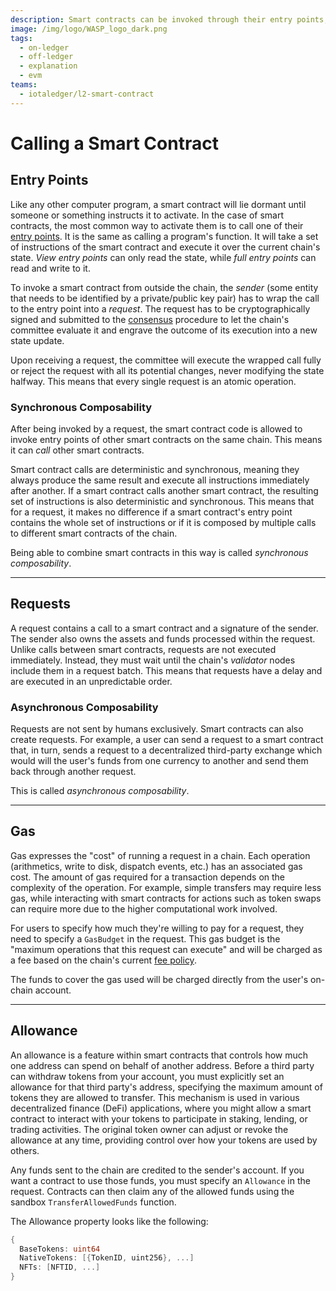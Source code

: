 ```yaml
---
description: Smart contracts can be invoked through their entry points, from outside via a request, or from inside via a call.
image: /img/logo/WASP_logo_dark.png
tags:
  - on-ledger
  - off-ledger
  - explanation
  - evm
teams:
  - iotaledger/l2-smart-contract
---
```



# Calling a Smart Contract

## Entry Points

Like any other computer program, a smart contract will lie dormant until someone or something instructs it to activate.
In the case of smart contracts, the most common way to activate them is to call one of
their [entry points](smart-contract-anatomy.md#entry-points). It is the same as calling a program's function. It will
take a set of instructions of the smart contract and execute it over the current chain's state. _View entry points_ can
only read the state, while _full entry points_ can read and write to it.

To invoke a smart contract from outside the chain, the _sender_ (some entity that needs to be identified by a
private/public key pair) has to wrap the call to the entry point into a _request_.
The request has to be cryptographically signed and submitted to the [consensus](consensus.md) procedure to let the
chain's committee evaluate it and engrave the outcome of its execution into a new state update.

Upon receiving a request, the committee will execute the wrapped call fully or reject the request with all its potential
changes, never modifying the state halfway. This means that every single request is an atomic operation.

### Synchronous Composability

After being invoked by a request, the smart contract code is allowed to invoke entry points of other smart contracts on
the same chain. This means it can _call_ other smart contracts.

Smart contract calls are deterministic and synchronous, meaning they always produce the same result and execute all
instructions immediately after another.
If a smart contract calls another smart contract, the resulting set of instructions is also deterministic and
synchronous. This means that for a request, it makes no difference if a smart contract's entry point contains the whole
set of instructions or if it is composed by multiple calls to different smart contracts of the chain.

Being able to combine smart contracts in this way is called _synchronous composability_.

---

## Requests

A request contains a call to a smart contract and a signature of the sender. The sender also owns the assets and funds
processed within the request.
Unlike calls between smart contracts, requests are not executed immediately.
Instead, they must wait until the chain's _validator_ nodes include them in a request batch.
This means that requests have a delay and are executed in an unpredictable order.

### Asynchronous Composability

Requests are not sent by humans exclusively. Smart contracts can also create requests.
For example, a user can send a request to a smart contract that, in turn, sends a request to a decentralized third-party
exchange which would will the user's funds from one currency to another and send them back through another request.

This is called _asynchronous composability_.

<OnOffLedgerRequest />

---

## Gas

Gas expresses the "cost" of running a request in a chain. Each operation (arithmetics, write to disk, dispatch events,
etc.) has an associated gas cost. The amount of gas required for a transaction depends on the complexity of the
operation. For example, simple transfers may require less gas, while interacting with smart contracts for actions such
as token swaps can require more due to the higher computational work involved.

For users to specify how much they're willing to pay for a request, they need to specify a `GasBudget` in the request.
This gas budget is the "maximum operations that this request can execute" and will be charged as a fee based on the
chain's current [fee policy](../references/core-contracts/governance.md#fee-policy).

The funds to cover the gas used will be charged directly from the user's on-chain account.

---

## Allowance

An allowance is a feature within smart contracts that controls how much one address can spend on behalf
of another address. Before a third party can withdraw tokens from your account, you must explicitly set an allowance for
that third party's address, specifying the maximum amount of tokens they are allowed to transfer. This mechanism is used
in various decentralized finance (DeFi) applications, where you might allow a smart contract to interact with your
tokens to participate in staking, lending, or trading activities. The original token owner can adjust or revoke the
allowance at any time, providing control over how your tokens are used by others.

Any funds sent to the chain are credited to the sender's account. If you want a contract to use
those funds, you must specify an `Allowance` in the request. Contracts can then claim any of the allowed funds using
the sandbox `TransferAllowedFunds` function.

The Allowance property looks like the following:

```go
{
  BaseTokens: uint64
  NativeTokens: [{TokenID, uint256}, ...]
  NFTs: [NFTID, ...]
}
```

